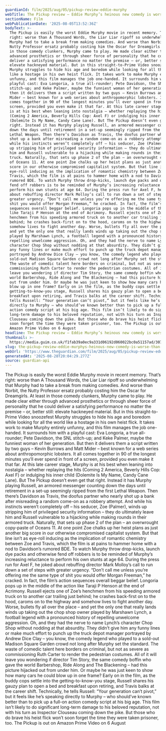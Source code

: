 ```yaml
---
guardianId: film/2025/aug/05/pickup-review-eddie-murphy
webTitle: The Pickup review – Eddie Murphy’s heinous new comedy is worse than Norbit
sectionName: Film
webPublicationDate: '2025-08-05T13:52:36Z'
bodyText: >-
  The Pickup is easily the worst Eddie Murphy movie in recent memory. That’s
  right: worse than A Thousand Words, the Liar Liar ripoff so underwhelming that
  Murphy had to take a break from making comedies. And worse than Norbit, the
  Nutty Professor ersatz probably costing him the Oscar for Dreamgirls. At least
  in those comedy clunkers, Murphy came to play. He made clear either through
  advanced prosthetics or through sheer force of personality that he could
  deliver a satisfying performance no matter the premise – or, better still:
  elevate hackneyed material. But in this straight-to-Prime Video snoozefest
  Murphy struggles to hide his age and boredom while looking for all the world
  like a hostage in his own heist flick. It takes work to make Murphy entirely
  unfunny, and this film manages the job one-handed. It surrounds him with a
  playful cast: Eva Longoria, a true all-rounder; Pete Davidson, the SNL
  stitch-up; and Keke Palmer, maybe the funniest woman of her generation. But
  then it delivers them a script written by two guys – Kevin Burrows and Matt
  Mider – best known for a web series about anthropomorphic lobsters. It all
  comes together in 90 of the longest minutes you’ll ever spend in front of a
  screen, provided you even make it that far. At this late career stage, Murphy
  is at his best when leaning into nostalgia – whether replaying the hits
  (Coming 2 America, Beverly Hills Cop: Axel F) or indulging his inner child
  (Dolemite Is My Name, Candy Cane Lane). But The Pickup doesn’t even get that
  right. Instead it has Murphy playing Russell, an armored messenger counting
  down the days until retirement in a set-up seemingly ripped from the first
  Lethal Weapon. Then there’s Davidson as Travis, the doofus partner who nearly
  shot up a bank after misreading a random come-on as a robbery attempt. And
  while his instincts weren’t completely off – his seducer, Zoe (Palmer), winds
  up stripping him of privileged security information – they do ultimately leave
  him and Russell vulnerable to a hijacking while making rounds in their armored
  truck. Naturally, that sets up phase 2 of the plan – an overwrought copy-paste
  of Oceans 11. At one point Zoe chalks up her heist plans as just another big
  score in our otherwise compromised capitalist system. But that line isn’t as
  eye-roll inducing as the implication of romantic chemistry between Zoe and
  Travis, which the film is at pains to hammer home with a nod to Davidson’s
  rumored BDE. To watch Murphy throw drop-kicks, launch dye packs and otherwise
  fend off robbers is to be reminded of Murphy’s increasing reluctance to
  perform his own stunts at age 64. During the press run for Axel F, he joked
  about rebuffing director Mark Molloy’s call to run down a set of steps with
  greater urgency. “Don’t call me unless you’re offering me the same type of
  shit you would offer Morgan Freeman,” he cracked. In fact, the film’s action
  sequences overall beggar belief. Longoria pops up in the middle of the action
  like Taraji P Henson at the end of Acrimony. Russell ejects one of Zoe’s
  henchmen from his speeding armored truck on to another car trailing just
  behind; he crashes back-first on to the hood, caroms on to the highway and
  somehow lives to fight another day. Worse, bullets fly all over the place –
  and yet the only one that really lands winds up taking out the chop shop owner
  played by Marshawn Lynch, a football legend with a pronounced history of
  repelling unwelcome aggression. Oh, and they had the nerve to name Lynch’s
  character Chop Shop without nodding at that absurdity. They didn’t give him
  any funny lines or make much effort to punch up the truck depot manager
  portrayed by Andrew Dice Clay – you know, the comedy legend who played to a
  sold-out Madison Square Garden crowd not long after Murphy set the standard.
  The waste of comedic talent here borders on criminal, but not as severe as
  commissioning Ruth Carter to render the pedestrian costumes. All of it will
  leave you wondering if director Tim Story, the same comedy boffin who gave the
  world Barbershop, Ride Along and The Blackening – had this picture hijacked
  out from under him. Or maybe he was just keen to show how many cars he could
  blow up in one frame? Early on in the film, as the buddy cops settle into the
  getting-to-know-you stage, Russell shares his gauzy plan to open a bed and
  breakfast upon retiring, and Travis balks at the career shift. Technically, he
  tells Russell: “Your generation can’t pivot,” but it feels like he’s speaking
  directly to Murphy – who should’ve known better than to pick up a full-on
  action comedy script at his big age. This film isn’t likely to do significant
  long-term damage to his beloved reputation, not with his turn as Inspector
  Clouseau coming down the pike. But those who do brave his heist flick won’t
  soon forget the time they were taken prisoner, too. The Pickup is out on
  Amazon Prime Video on 6 August
headline: The Pickup review – Eddie Murphy’s heinous new comedy is worse than Norbit
thumbnail: >-
  https://media.guim.co.uk/f1fab39a0ec9a331d06192d060022bc0a51157ad/307_159_2288_1830/500.jpg
slug: the-pickup-review-eddie-murphys-heinous-new-comedy-is-worse-than-norbit
webUrl: 'https://www.theguardian.com/film/2025/aug/05/pickup-review-eddie-murphy'
generatedAt: '2025-08-28T20:04:29.277Z'
source: guardian-api
---
```

The Pickup is easily the worst Eddie Murphy movie in recent memory. That’s right: worse than A Thousand Words, the Liar Liar ripoff so underwhelming that Murphy had to take a break from making comedies. And worse than Norbit, the Nutty Professor ersatz probably costing him the Oscar for Dreamgirls. At least in those comedy clunkers, Murphy came to play. He made clear either through advanced prosthetics or through sheer force of personality that he could deliver a satisfying performance no matter the premise – or, better still: elevate hackneyed material. But in this straight-to-Prime Video snoozefest Murphy struggles to hide his age and boredom while looking for all the world like a hostage in his own heist flick. It takes work to make Murphy entirely unfunny, and this film manages the job one-handed. It surrounds him with a playful cast: Eva Longoria, a true all-rounder; Pete Davidson, the SNL stitch-up; and Keke Palmer, maybe the funniest woman of her generation. But then it delivers them a script written by two guys – Kevin Burrows and Matt Mider – best known for a web series about anthropomorphic lobsters. It all comes together in 90 of the longest minutes you’ll ever spend in front of a screen, provided you even make it that far. At this late career stage, Murphy is at his best when leaning into nostalgia – whether replaying the hits (Coming 2 America, Beverly Hills Cop: Axel F) or indulging his inner child (Dolemite Is My Name, Candy Cane Lane). But The Pickup doesn’t even get that right. Instead it has Murphy playing Russell, an armored messenger counting down the days until retirement in a set-up seemingly ripped from the first Lethal Weapon. Then there’s Davidson as Travis, the doofus partner who nearly shot up a bank after misreading a random come-on as a robbery attempt. And while his instincts weren’t completely off – his seducer, Zoe (Palmer), winds up stripping him of privileged security information – they do ultimately leave him and Russell vulnerable to a hijacking while making rounds in their armored truck. Naturally, that sets up phase 2 of the plan – an overwrought copy-paste of Oceans 11. At one point Zoe chalks up her heist plans as just another big score in our otherwise compromised capitalist system. But that line isn’t as eye-roll inducing as the implication of romantic chemistry between Zoe and Travis, which the film is at pains to hammer home with a nod to Davidson’s rumored BDE. To watch Murphy throw drop-kicks, launch dye packs and otherwise fend off robbers is to be reminded of Murphy’s increasing reluctance to perform his own stunts at age 64. During the press run for Axel F, he joked about rebuffing director Mark Molloy’s call to run down a set of steps with greater urgency. “Don’t call me unless you’re offering me the same type of shit you would offer Morgan Freeman,” he cracked. In fact, the film’s action sequences overall beggar belief. Longoria pops up in the middle of the action like Taraji P Henson at the end of Acrimony. Russell ejects one of Zoe’s henchmen from his speeding armored truck on to another car trailing just behind; he crashes back-first on to the hood, caroms on to the highway and somehow lives to fight another day. Worse, bullets fly all over the place – and yet the only one that really lands winds up taking out the chop shop owner played by Marshawn Lynch, a football legend with a pronounced history of repelling unwelcome aggression. Oh, and they had the nerve to name Lynch’s character Chop Shop without nodding at that absurdity. They didn’t give him any funny lines or make much effort to punch up the truck depot manager portrayed by Andrew Dice Clay – you know, the comedy legend who played to a sold-out Madison Square Garden crowd not long after Murphy set the standard. The waste of comedic talent here borders on criminal, but not as severe as commissioning Ruth Carter to render the pedestrian costumes. All of it will leave you wondering if director Tim Story, the same comedy boffin who gave the world Barbershop, Ride Along and The Blackening – had this picture hijacked out from under him. Or maybe he was just keen to show how many cars he could blow up in one frame? Early on in the film, as the buddy cops settle into the getting-to-know-you stage, Russell shares his gauzy plan to open a bed and breakfast upon retiring, and Travis balks at the career shift. Technically, he tells Russell: “Your generation can’t pivot,” but it feels like he’s speaking directly to Murphy – who should’ve known better than to pick up a full-on action comedy script at his big age. This film isn’t likely to do significant long-term damage to his beloved reputation, not with his turn as Inspector Clouseau coming down the pike. But those who do brave his heist flick won’t soon forget the time they were taken prisoner, too. The Pickup is out on Amazon Prime Video on 6 August
